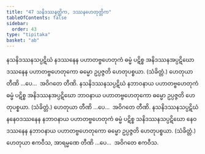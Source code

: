 ```yaml
---
title: "47 သနိဒဿနတ္တိက, ဒဿနဟေတုတ္တိက"
tableOfContents: false
sidebar:
  order: 43
type: "tipitaka"
basket: "ab"
---
```



<DynamicBreadcrumb />

<Division number="56">

<Paragraph number="177">
နသနိဒဿနသပ္ပဋိဃံ နဒဿနေန ပဟာတဗ္ဗဟေတုကံ ဓမ္မံ ပဋိစ္စ အနိဒဿနအပ္ပဋိဃော ဒဿနေန ပဟာတဗ္ဗဟေတုကော ဓမ္မော ဥပ္ပဇ္ဇတိ ဟေတုပစ္စယာ. (သံခိတ္တံ.) ဟေတုယာ တီဏိ …ပေ…  အဝိဂတေ တီဏိ.
</Paragraph>

<Paragraph number="178">
နသနိဒဿနသပ္ပဋိဃံ နဘာဝနာယ ပဟာတဗ္ဗဟေတုကံ ဓမ္မံ ပဋိစ္စ အနိဒဿနအပ္ပဋိဃော ဘာဝနာယ ပဟာတဗ္ဗဟေတုကော ဓမ္မော ဥပ္ပဇ္ဇတိ ဟေတုပစ္စယာ. (သံခိတ္တံ.) ဟေတုယာ တီဏိ …ပေ…  အဝိဂတေ တီဏိ.
</Paragraph>

<Paragraph number="179">
နသနိဒဿနသပ္ပဋိဃံ နနေဝဒဿနေန နဘာဝနာယ ပဟာတဗ္ဗဟေတုကံ ဓမ္မံ ပဋိစ္စ သနိဒဿနသပ္ပဋိဃော နေဝဒဿနေန နဘာဝနာယ ပဟာတဗ္ဗဟေတုကော ဓမ္မော ဥပ္ပဇ္ဇတိ ဟေတုပစ္စယာ. (သံခိတ္တံ.) ဟေတုယာ ဧကဝီသ, အာရမ္မဏေ တီဏိ …ပေ…  အဝိဂတေ ဧကဝီသ.
</Paragraph>
</Division>